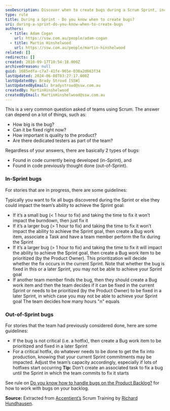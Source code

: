 ```yaml
---
seoDescription: Discover when to create bugs during a Scrum Sprint, including guidelines for in-Sprint and out-of-Sprint bugs, and ensure your team achieves its goals while maintaining quality.
type: rule
title: During a Sprint - Do you know when to create bugs?
uri: during-a-sprint-do-you-know-when-to-create-bugs
authors:
  - title: Adam Cogan
    url: https://ssw.com.au/people/adam-cogan
  - title: Martin Hinshelwood
    url: https://ssw.com.au/people/martin-hinshelwood
related: []
redirects: []
created: 2010-09-17T10:54:18.000Z
archivedreason: null
guid: 1685edfa-c7a7-41fe-965e-038a2d663f34
lastUpdated: 2024-06-08T03:27:17.000Z
lastUpdatedBy: Brady Stroud [SSW]
lastUpdatedByEmail: bradystroud@ssw.com.au
createdBy: MartinHinshelwood
createdByEmail: MartinHinshelwood@ssw.com.au
---
```


This is a very common question asked of teams using Scrum. The answer can depend on a lot of things, such as:

- How big is the bug?
- Can it be fixed right now?
- How important is quality to the product?
- Are there dedicated testers as part of the team?

Regardless of your answers, there are basically 2 types of bugs:

- Found in code currently being developed (in-Sprint), and
- Found in code previously thought done (out-of-Sprint).
### In-Sprint bugs

For stories that are in progress, there are some guidelines:

Typically you want to fix all bugs discovered during the Sprint or else they could impact the team’s ability to achieve the Sprint goal:

- If it’s a small bug (&lt; 1 hour to fix) and taking the time to fix it won’t impact the burndown, then just fix it
- If it’s a larger bug (&gt; 1 hour to fix) and taking the time to fix it won’t impact the ability to achieve the Sprint goal, then create a Bug work item, associate a Task and have a team member perform the fix during the Sprint
- If it’s a larger bug (&gt; 1 hour to fix) and taking the time to fix it will impact the ability to achieve the Sprint goal, then create a Bug work item to be prioritized (by the Product Owner). This prioritization will decide whether the fix occurs in the current Sprint. Note that whether the bug is fixed in this or a later Sprint, you may not be able to achieve your Sprint goal
- If another team member finds the bug, then they should create a Bug work item and then the team decides if it can be fixed in the current Sprint or needs to be prioritized (by the Product Owner) to be fixed in a later Sprint, in which case you may not be able to achieve your Sprint goal The team decides how many hours "n" equals

### Out-of-Sprint bugs

For stories that the team had previously considered done, here are some guidelines:

- If the bug is not critical (i.e. a hotfix), then create a Bug work item to be prioritized and fixed in a later Sprint
- For a critical hotfix, do whatever needs to be done to get the fix into production, knowing that your current Sprint commitments may be impacted. Adjust the team’s capacity accordingly, especially if lots of hotfixes start occurring
  **Tip:** Don’t create an associated task to fix a bug until the Sprint in which the team commits to fix it starts

See rule on [Do you know how to handle bugs on the Product Backlog?](/bugs-do-you-know-how-to-handle-bugs-on-the-product-backlog) for how to work with bugs on your backlog.

**Source:** Extracted from [Accentient’s](https://accentient.com/scrum) Scrum Training by [Richard Hundhausen](https://twitter.com/rhundhausen).
